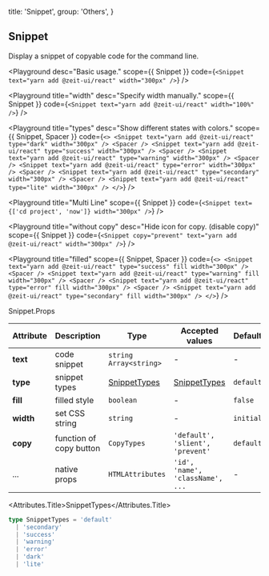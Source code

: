
  title: 'Snippet',
  group: 'Others',
}

## Snippet

Display a snippet of copyable code for the command line.

<Playground
  desc="Basic usage."
  scope={{ Snippet }}
  code={`
<Snippet text="yarn add @zeit-ui/react" width="300px" />
`} />

<Playground
  title="width"
  desc="Specify width manually."
  scope={{ Snippet }}
  code={`
<Snippet text="yarn add @zeit-ui/react" width="100%" />
`} />

<Playground
  title="types"
  desc="Show different states with colors."
  scope={{ Snippet, Spacer }}
  code={`
<>
  <Snippet text="yarn add @zeit-ui/react" type="dark" width="300px" />
  <Spacer />
  <Snippet text="yarn add @zeit-ui/react" type="success" width="300px" />
  <Spacer />
  <Snippet text="yarn add @zeit-ui/react" type="warning" width="300px" />
  <Spacer />
  <Snippet text="yarn add @zeit-ui/react" type="error" width="300px" />
  <Spacer />
  <Snippet text="yarn add @zeit-ui/react" type="secondary" width="300px" />
  <Spacer />
  <Snippet text="yarn add @zeit-ui/react" type="lite" width="300px" />
</>
`} />

<Playground
  title="Multi Line"
  scope={{ Snippet }}
  code={`
<Snippet text={['cd project', 'now']} width="300px" />
`} />

<Playground
  title="without copy"
  desc="Hide icon for copy. (disable copy)"
  scope={{ Snippet }}
  code={`
<Snippet copy="prevent" text="yarn add @zeit-ui/react" width="300px" />
`} />

<Playground
  title="filled"
  scope={{ Snippet, Spacer }}
  code={`
<>
  <Snippet text="yarn add @zeit-ui/react" type="success" fill width="300px" />
  <Spacer />
  <Snippet text="yarn add @zeit-ui/react" type="warning" fill width="300px" />
  <Spacer />
  <Snippet text="yarn add @zeit-ui/react" type="error" fill width="300px" />
  <Spacer />
  <Snippet text="yarn add @zeit-ui/react" type="secondary" fill width="300px" />
</>
`} />

<Attributes edit="/pages/docs/components/snippet.mdx">
<Attributes.Title>Snippet.Props</Attributes.Title>

| Attribute | Description | Type | Accepted values | Default
| ---------- | ---------- | ---- |  -------------- | ------ |
| **text** | code snippet | `string` `Array<string>` | - | - |
| **type** | snippet types | [SnippetTypes](#snippettypes) | [SnippetTypes](#snippettypes) | `default` |
| **fill** | filled style | `boolean` | - | `false` |
| **width** | set CSS string | `string` | - | `initial` |
| **copy** | function of copy button | `CopyTypes` | `'default', 'slient', 'prevent'` | `default` |
| ... | native props | `HTMLAttributes` | `'id', 'name', 'className', ...` | - |

<Attributes.Title>SnippetTypes</Attributes.Title>

```ts
type SnippetTypes = 'default'
  | 'secondary'
  | 'success'
  | 'warning'
  | 'error'
  | 'dark'
  | 'lite'
```

</Attributes>

